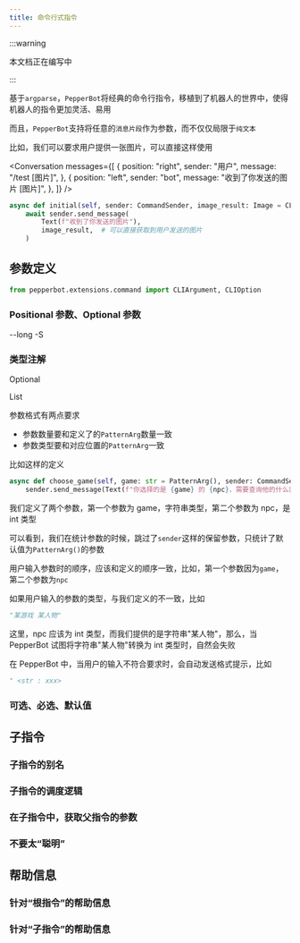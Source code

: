 ```yaml
---
title: 命令行式指令
---
```


:::warning

本文档正在编写中

:::

基于`argparse`，`PepperBot`将经典的命令行指令，移植到了机器人的世界中，使得机器人的指令更加灵活、易用

而且，`PepperBot`支持将任意的`消息片段`作为参数，而不仅仅局限于`纯文本`

比如，我们可以要求用户提供一张图片，可以直接这样使用


<Conversation
    messages={[
        {
            position: "right",
            sender: "用户",
            message: "/test [图片]",
        },
        {
            position: "left",
            sender: "bot",
            message: "收到了你发送的图片 [图片]",
        },
    ]}
/>

```python
async def initial(self, sender: CommandSender, image_result: Image = CLIArgument()):
    await sender.send_message(
        Text(f"收到了你发送的图片"),
        image_result,  # 可以直接获取到用户发送的图片
    )
```

## 参数定义

```python
from pepperbot.extensions.command import CLIArgument, CLIOption

```

### Positional 参数、Optional 参数

--long -S

### 类型注解

Optional

List

参数格式有两点要求

-   参数数量要和定义了的`PatternArg`数量一致
-   参数类型要和对应位置的`PatternArg`一致

比如这样的定义

```py
async def choose_game(self, game: str = PatternArg(), sender: CommandSender, npc : int = PatternArg()):
    sender.send_message(Text(f"你选择的是 {game} 的 {npc}，需要查询他的什么装备呢？稀有度为何？"))
```

我们定义了两个参数，第一个参数为 game，字符串类型，第二个参数为 npc，是 int 类型

可以看到，我们在统计参数的时候，跳过了`sender`这样的保留参数，只统计了默认值为`PatternArg()`的参数

用户输入参数时的顺序，应该和定义的顺序一致，比如，第一个参数因为`game`，第二个参数为`npc`

如果用户输入的参数的类型，与我们定义的不一致，比如

```py
"某游戏 某人物"
```

这里，npc 应该为 int 类型，而我们提供的是字符串"某人物"，那么，当 PepperBot 试图将字符串"某人物"转换为 int 类型时，自然会失败

在 PepperBot 中，当用户的输入不符合要求时，会自动发送格式提示，比如

```py
" <str : xxx>
```

### 可选、必选、默认值

## 子指令

### 子指令的别名

### 子指令的调度逻辑

### 在子指令中，获取父指令的参数

### 不要太“聪明”

## 帮助信息

### 针对“根指令”的帮助信息

### 针对“子指令”的帮助信息

<!--
如果没能满足要求，也就是没有通过参数校验这一关，那么，指令并没有开始会话，该指令并不视为执行状态，自然，`history`中，也就没有该次，用户发送的消息

再次强调，只有成功通过参数校验的`handler`，用户发送的消息才会被注入`history`，这样实现，是为了降低心智负担，即，出现在`history`中的消息，都是满足要求的，和我们自己定义的，不出错时，逻辑的执行顺序是一致的 -->
